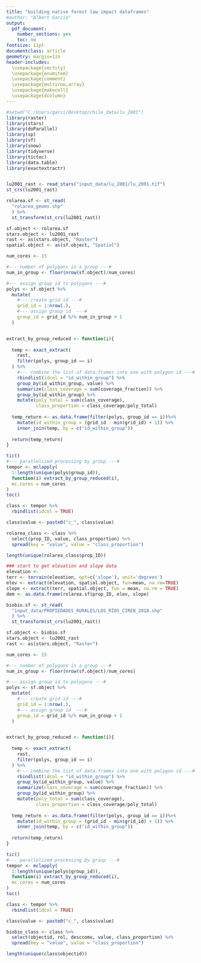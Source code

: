 ```yaml
---
title: "building native forest law impact dataframes"
#author: "Albert Garcia"
output:
  pdf_document:
    number_sections: yes
    toc: no
fontsize: 11pt    
documentclass: article
geometry: margin=1in
header-includes: 
  \usepackage{sectsty}
  \usepackage{enumitem}
  \usepackage{comment}
  \usepackage{multirow,array}
  \usepackage{makecell}
  \usepackage{dcolumn}
---
```


```r
#setwd("C:/Users/garci/Desktop/chile_data/lu_2001")
library(raster)
library(stars)
library(doParallel)
library(sp)
library(sf)
library(snow)
library(tidyverse)
library(tictoc)
library(data.table)
library(exactextractr)


lu2001_rast <- read_stars("input_data/lu_2001/lu_2001.tif")
st_crs(lu2001_rast)


```

```r

rolarea.sf <- st_read(
  "rolarea_geoms.shp"
  ) %>%
  st_transform(st_crs(lu2001_rast))

sf.object <- rolarea.sf
stars.object <- lu2001_rast
rast <- as(stars.object, "Raster")
spatial.object <- as(sf.object, "Spatial")

num_cores <- 15

#--- number of polygons in a group ---#
num_in_group <- floor(nrow(sf.object)/num_cores)

#--- assign group id to polygons ---#
polys <- sf.object %>%  
  mutate(
    #--- create grid id ---#
    grid_id = 1:nrow(.),
    #--- assign group id  ---#
    group_id = grid_id %/% num_in_group + 1
  )


extract_by_group_reduced <- function(i){
  
  temp <- exact_extract(
    rast, 
    filter(polys, group_id == i)
  ) %>% 
    #--- combine the list of data.frames into one with polygon id ---#
    rbindlist(idcol = "id_within_group") %>% 
    group_by(id_within_group, value) %>%
    summarize(class_coverage = sum(coverage_fraction)) %>%
    group_by(id_within_group) %>%
    mutate(poly_total = sum(class_coverage),
           class_proportion = class_coverage/poly_total)
    
  temp_return <- as.data.frame(filter(polys, group_id == i))%>%
    mutate(id_within_group = (grid_id - min(grid_id) + 1)) %>%
    inner_join(temp, by = c("id_within_group"))
  
  return(temp_return)
}

tic()
#--- parallelized processing by group ---#
tempor <- mclapply(
  1:length(unique(polys$group_id)), 
  function(i) extract_by_group_reduced(i),
  mc.cores = num_cores
)    
toc()

class <- tempor %>%
  rbindlist(idcol = TRUE) 

class$value <- paste0("c_", class$value)

rolarea_class <- class %>%
  select(prop_ID, value, class_proportion) %>%
  spread(key = "value", value = "class_proportion")

length(unique(rolarea_class$prop_ID))

### start to get elevation and slope data
elevation <- 
terr <- terrain(elevation, opt=c('slope'), unit='degrees')
elev <- extract(elevation, spatial.object, fun=mean, na.rm=TRUE)
slope <- extract(terr, spatial.object, fun = mean, na.rm = TRUE)
dem <- as.data.frame(rolarea.sf$prop_ID, elev, slope)
```

```r

biobio.sf <- st_read(
  "input_data/PROPIEDADES_RURALES/LOS_RÍOS_CIREN_2018.shp"
  ) %>%
  st_transform(st_crs(lu2001_rast))

sf.object <- biobio.sf
stars.object <- lu2001_rast
rast <- as(stars.object, "Raster")

num_cores <- 15

#--- number of polygons in a group ---#
num_in_group <- floor(nrow(sf.object)/num_cores)

#--- assign group id to polygons ---#
polys <- sf.object %>%  
  mutate(
    #--- create grid id ---#
    grid_id = 1:nrow(.),
    #--- assign group id  ---#
    group_id = grid_id %/% num_in_group + 1
  )


extract_by_group_reduced <- function(i){
  
  temp <- exact_extract(
    rast, 
    filter(polys, group_id == i)
  ) %>% 
    #--- combine the list of data.frames into one with polygon id ---#
    rbindlist(idcol = "id_within_group") %>% 
    group_by(id_within_group, value) %>%
    summarize(class_coverage = sum(coverage_fraction)) %>%
    group_by(id_within_group) %>%
    mutate(poly_total = sum(class_coverage),
           class_proportion = class_coverage/poly_total)
    
  temp_return <- as.data.frame(filter(polys, group_id == i))%>%
    mutate(id_within_group = (grid_id - min(grid_id) + 1)) %>%
    inner_join(temp, by = c("id_within_group"))
  
  return(temp_return)
}

tic()
#--- parallelized processing by group ---#
tempor <- mclapply(
  1:length(unique(polys$group_id)), 
  function(i) extract_by_group_reduced(i),
  mc.cores = num_cores
)    
toc()

class <- tempor %>%
  rbindlist(idcol = TRUE) 

class$value <- paste0("c_", class$value)

biobio_class <- class %>%
  select(objectid, rol, desccomu, value, class_proportion) %>%
  spread(key = "value", value = "class_proportion")

length(unique(class$objectid))

```